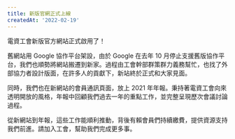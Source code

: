 ```yaml
---
title: 新版官網正式上線
createdAt: '2022-02-19'
---
```


電資工會新版官方網站正式啟用了！

舊網站用 Google 協作平台架設，由於 Google 在去年 10 月停止支援舊版協作平台，我們也順勢將網站搬遷到新家。過程由工會幹部群策群力義務幫忙，也找了外部協力者設計版面，在許多人的貢獻下，新站終於正式和大家見面。

同時，我們也在新網站的會員通訊頁面，放上 2021 年年報。秉持著電資工會向來透明開放的風格，年報中回顧我們過去一年的重點工作，並完整呈現歷次會議討論過程。

從新網站到年報，這些工作能順利推動，背後有賴會員們持續繳費，提供資源支持我們前進。請加入工會，幫助我們完成更多事。
